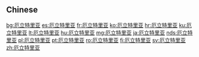 {{also|厄立特里亞}}
==Chinese==
{{zh-see|厄立特里亞}}

[[bg:厄立特里亚]]
[[es:厄立特里亚]]
[[fr:厄立特里亚]]
[[ko:厄立特里亚]]
[[hr:厄立特里亚]]
[[ku:厄立特里亚]]
[[lt:厄立特里亚]]
[[hu:厄立特里亚]]
[[mg:厄立特里亚]]
[[ja:厄立特里亚]]
[[nds:厄立特里亚]]
[[pl:厄立特里亚]]
[[pt:厄立特里亚]]
[[ro:厄立特里亚]]
[[fi:厄立特里亚]]
[[sv:厄立特里亚]]
[[zh:厄立特里亚]]